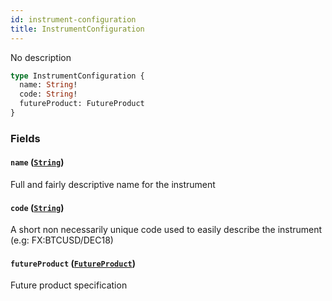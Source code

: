 ```yaml
---
id: instrument-configuration
title: InstrumentConfiguration
---
```



No description

```graphql
type InstrumentConfiguration {
  name: String!
  code: String!
  futureProduct: FutureProduct
}
```


### Fields

#### `name` ([`String`](/docs/mainnet/graphql/scalars/string))

Full and fairly descriptive name for the instrument


#### `code` ([`String`](/docs/mainnet/graphql/scalars/string))

A short non necessarily unique code used to easily describe the instrument (e.g: FX:BTCUSD/DEC18)


#### `futureProduct` ([`FutureProduct`](/docs/mainnet/graphql/objects/future-product))

Future product specification




